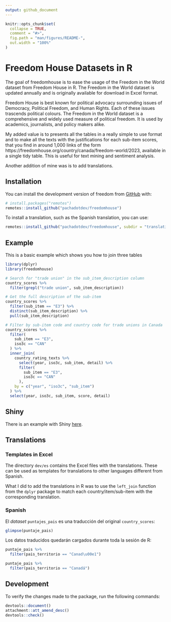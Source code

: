 ```yaml
---
output: github_document
---
```


<!-- README.md is generated from README.Rmd. Please edit that file -->

```r
knitr::opts_chunk$set(
  collapse = TRUE,
  comment = "#>",
  fig.path = "man/figures/README-",
  out.width = "100%"
)
```

# Freedom House Datasets in R

<!-- badges: start -->
<!-- badges: end -->

The goal of freedomhouse is to ease the usage of the Freedom in the World
dataset from Freedom House in R. The Freedom in the World dataset is updated
annually and is originally available for download in Excel format.

Freedom House is best known for political advocacy surrounding issues of 
Democracy, Political Freedom, and Human Rights. Each of these issues trascends
political colours. The Freedom in the World dataset is a comprehensive and
widely used measure of political freedom. It is used by academics, journalists,
and policy makers alike.

My added value is to presents all the tables in a really simple to use format
and to make all the texts with the justifications for each sub-item scores,
that you find in around 1,000 links of the form 
https://freedomhouse.org/country/canada/freedom-world/2023, available in a
single tidy table. This is useful for text mining and sentiment analysis.

Another addition of mine was is to add translations.

## Installation

You can install the development version of freedom from [GitHub](https://github.com/) with:

``` r
# install.packages("remotes")
remotes::install_github("pachadotdev/freedomhouse")
```

To install a translation, such as the Spanish translation, you can use:

```r
remotes::install_github("pachadotdev/freedomhouse", subdir = "translations/es")
```

## Example

This is a basic example which shows you how to join three tables

```r
library(dplyr)
library(freedomhouse)

# Search for "trade union" in the sub_item_description column
country_scores %>%
  filter(grepl("trade union", sub_item_description))

# Get the full description of the sub-item
country_scores %>%
  filter(sub_item == "E3") %>%
  distinct(sub_item_description) %>%
  pull(sub_item_description)

# Filter by sub-item code and country code for trade unions in Canada
country_scores %>%
  filter(
    sub_item == "E3",
    iso3c == "CAN"
  ) %>%
  inner_join(
    country_rating_texts %>%
      select(year, iso3c, sub_item, detail) %>%
      filter(
        sub_item == "E3",
        iso3c == "CAN"
      ),
    by = c("year", "iso3c", "sub_item")
  ) %>%
  select(year, iso3c, sub_item, score, detail)
```

## Shiny

There is an example with Shiny [here](https://github.com/pachadotdev/freedomhouse/tree/main/shiny-demo).

## Translations

### Templates in Excel

The directory `dev/es` contains the Excel files with the translations. These
can be used as templates for translations to other languages different from
Spanish.

What I did to add the translations in R was to use the `left_join` function
from the `dplyr` package to match each country/item/sub-item with the
corresponding translation.

### Spanish

El _dataset_ `puntajes_pais` es una traducción del original `country_scores`:

```r
glimpse(puntaje_pais)
```

Los datos traducidos quedarán cargados durante toda la sesión de R:

```r
puntaje_pais %>%
  filter(pais_territorio == "Canad\u00e1")

puntaje_pais %>%
  filter(pais_territorio == "Canadá")
```

## Development

To verify the changes made to the package, run the following commands:

```r
devtools::document()
attachment::att_amend_desc()
devtools::check()
```
